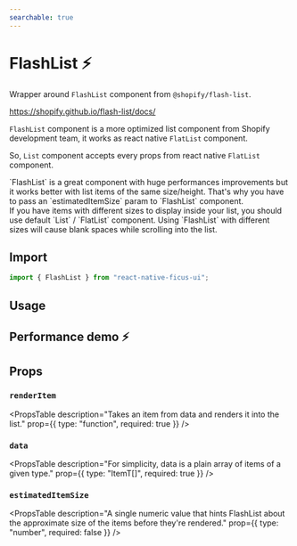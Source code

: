 ```yaml
---
searchable: true
---
```



# FlashList ⚡️

Wrapper around `FlashList` component from `@shopify/flash-list`.

https://shopify.github.io/flash-list/docs/

`FlashList` component is a more optimized list component from Shopify development team, it works as react native `FlatList` component.

So, `List` component accepts every props from react native `FlatList` component.

<Callout type="warning" emoji="⚠️">
  `FlashList` is a great component with huge performances improvements but it
  works better with list items of the same size/height. That's why you have to
  pass an `estimatedItemSize` param to `FlashList` component. <br />
  If you have items with different sizes to display inside your list, you should
  use default `List` / `FlatList` component. Using `FlashList` with different sizes
  will cause blank spaces while scrolling into the list.
</Callout>

## Import

```js
import { FlashList } from "react-native-ficus-ui";
```

## Usage

<div className="mt-2">
  <ExpoDemo id="@bearstudio/ficus-ui-flashlist" />
</div>

## Performance demo ⚡️

<div className="mt-2">
  <ExpoDemo id="@bearstudio/ficus-ui-performance" />
</div>

## Props

### `renderItem`
<PropsTable
  description="Takes an item from data and renders it into the list."
  prop={{ type: "function", required: true }}
/>


### `data`
<PropsTable
  description="For simplicity, data is a plain array of items of a given type."
  prop={{ type: "ItemT[]", required: true }}
/>

### `estimatedItemSize`
<PropsTable
  description="A single numeric value that hints FlashList about the approximate size of the items before they're rendered."
  prop={{ type: "number", required: false }}
/>
